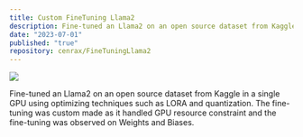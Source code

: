 ```yaml
---
title: Custom FineTuning Llama2
description: Fine-tuned an Llama2 on an open source dataset from Kaggle in a single GPU using optimizing techniques such as LORA and quantization.
date: "2023-07-01"
published: "true"
repository: cenrax/FineTuningLlama2
---
```


![](https://user-images.githubusercontent.com/43017632/257005171-3edb129e-952e-4163-b74e-a6deba522815.png)

Fine-tuned an Llama2 on an open source dataset from Kaggle in a single GPU using optimizing techniques such as LORA and quantization. The fine-tuning was custom made as it handled GPU resource constraint and the fine-tuning was observed on Weights and Biases.
